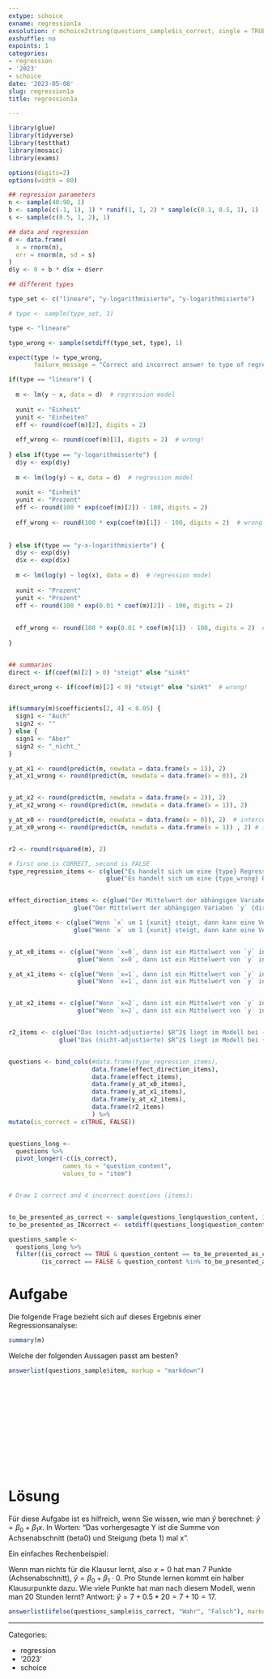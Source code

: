 ```yaml
---
extype: schoice
exname: regression1a
exsolution: r mchoice2string(questions_sample$is_correct, single = TRUE)
exshuffle: no
expoints: 1
categories:
- regression
- '2023'
- schoice
date: '2023-05-08'
slug: regression1a
title: regression1a

---
```



<!-- This question is based on `essayreg.Rmd`, provided by the r-exams team. -->





```r
library(glue)
library(tidyverse)
library(testthat)
library(mosaic)
library(exams)

options(digits=2)
options(width = 80)
```





```r
## regression parameters
n <- sample(40:90, 1)
b <- sample(c(-1, 1), 1) * runif(1, 1, 2) * sample(c(0.1, 0.5, 1), 1)
s <- sample(c(0.5, 1, 2), 1)

## data and regression
d <- data.frame(
  x = rnorm(n),
  err = rnorm(n, sd = s)
)
d$y <- 0 + b * d$x + d$err

## different types

type_set <- c("lineare", "y-logarithmisierte", "y-logarithmisierte")

# type <- sample(type_set, 1)

type <- "lineare"

type_wrong <- sample(setdiff(type_set, type), 1)

expect(type != type_wrong, 
       failure_message = "Correct and incorrect answer to type of regression must differ!")

if(type == "lineare") {
  
  m <- lm(y ~ x, data = d)  # regression model
  
  xunit <- "Einheit" 
  yunit <- "Einheiten"
  eff <- round(coef(m)[2], digits = 2)
  
  eff_wrong <- round(coef(m)[1], digits = 2)  # wrong!
  
} else if(type == "y-logarithmisierte") {
  d$y <- exp(d$y)
  
  m <- lm(log(y) ~ x, data = d)  # regression model
  
  xunit <- "Einheit" 
  yunit <- "Prozent"
  eff <- round(100 * exp(coef(m)[2]) - 100, digits = 2)
  
  eff_wrong <- round(100 * exp(coef(m)[1]) - 100, digits = 2)  # wrong!
  
  
} else if(type == "y-x-logarithmisierte") {
  d$y <- exp(d$y)
  d$x <- exp(d$x)
  
  m <- lm(log(y) ~ log(x), data = d)  # regression model
  
  xunit <- "Prozent" 
  yunit <- "Prozent"
  eff <- round(100 * exp(0.01 * coef(m)[2]) - 100, digits = 2)
  
  
  eff_wrong <- round(100 * exp(0.01 * coef(m)[1]) - 100, digits = 2)  # wrong!
  
}


## summaries
direct <- if(coef(m)[2] > 0) "steigt" else "sinkt"

direct_wrong <- if(coef(m)[2] < 0) "steigt" else "sinkt"  # wrong!


if(summary(m)$coefficients[2, 4] < 0.05) {
  sign1 <- "Auch"
  sign2 <- ""
} else {
  sign1 <- "Aber"
  sign2 <- "_nicht_"
}

y_at_x1 <- round(predict(m, newdata = data.frame(x = 1)), 2)
y_at_x1_wrong <- round(predict(m, newdata = data.frame(x = 0)), 2)


y_at_x2 <- round(predict(m, newdata = data.frame(x = 2)), 2)
y_at_x2_wrong <- round(predict(m, newdata = data.frame(x = 1)), 2)

y_at_x0 <- round(predict(m, newdata = data.frame(x = 0)), 2)  # intercept
y_at_x0_wrong <- round(predict(m, newdata = data.frame(x = 1)) , 2) # intercept


r2 <- round(rsquared(m), 2)
```






```r

# first one is CORRECT, second is FALSE
type_regression_items <- c(glue("Es handelt sich um eine {type} Regression."),
                           glue("Es handelt sich um eine {type_wrong} Regression."))


effect_direction_items <- c(glue("Der Mittelwert der abhängigen Variaben `y` {direct} mit zunehmenden `x`."),
                  glue("Der Mittelwert der abhängigen Variaben `y` {direct_wrong} mit zunehmenden `x`."))

effect_items <- c(glue("Wenn `x` um 1 {xunit} steigt, dann kann eine Veränderung um etwa {eff} {yunit} in `y` erwartet werden (nicht kausal zu verstehen)."),
                  glue("Wenn `x` um 1 {xunit} steigt, dann kann eine Veränderung um etwa {eff_wrong} {yunit} in `y` erwartet werden (nicht kausal zu verstehen)."))


y_at_x0_items <- c(glue("Wenn `x=0`, dann ist ein Mittelwert von `y` in Höhe von etwa {y_at_x0} zu erwarten."),
                   glue("Wenn `x=0`, dann ist ein Mittelwert von `y` in Höhe von etwa {y_at_x0_wrong} zu erwarten."))

y_at_x1_items <- c(glue("Wenn `x=1`, dann ist ein Mittelwert von `y` in Höhe von ca. {y_at_x1} zu erwarten."),
                   glue("Wenn `x=1`, dann ist ein Mittelwert von `y` in Höhe von ca. {y_at_x1_wrong} zu erwarten."))


y_at_x2_items <- c(glue("Wenn `x=2`, dann ist ein Mittelwert von `y` in Höhe von ca. {y_at_x2} zu erwarten."),
                   glue("Wenn `x=2`, dann ist ein Mittelwert von `y` in Höhe von ca. {y_at_x2_wrong} zu erwarten."))


r2_items <- c(glue("Das (nicht-adjustierte) $R^2$ liegt im Modell bei {r2}."),
              glue("Das (nicht-adjustierte) $R^2$ liegt im Modell bei {eff}."))


questions <- bind_cols(#data.frame(type_regression_items),
                       data.frame(effect_direction_items),
                       data.frame(effect_items),
                       data.frame(y_at_x0_items),
                       data.frame(y_at_x1_items),
                       data.frame(y_at_x2_items),
                       data.frame(r2_items)
                       ) %>% 
mutate(is_correct = c(TRUE, FALSE))


questions_long <- 
  questions %>% 
  pivot_longer(-c(is_correct),
               names_to = "question_content",
               values_to = "item")


# Draw 1 correct and 4 incorrect questions (items):


to_be_presented_as_correct <- sample(questions_long$question_content, 1)
to_be_presented_as_INcorrect <- setdiff(questions_long$question_content, to_be_presented_as_correct) %>% sample(size = 4)

questions_sample <-
  questions_long %>% 
  filter((is_correct == TRUE & question_content == to_be_presented_as_correct) |
         (is_correct == FALSE & question_content %in% to_be_presented_as_INcorrect))

```








# Aufgabe



Die folgende Frage bezieht sich auf dieses Ergebnis einer Regressionsanalyse:

```r
summary(m)
```

Welche der folgenden Aussagen passt am besten?



```r
answerlist(questions_sample$item, markup = "markdown")
```




</br>
</br>
</br>
</br>
</br>
</br>
</br>
</br>
</br>
</br>

# Lösung




Für diese Aufgabe ist es hilfreich, wenn Sie wissen, 
wie man $\hat{y}$ berechnet: $\hat{y}=\beta_0 + \beta_1 x$. 
In Worten: "Das vorhergesagte Y ist die Summe von Achsenabschnitt (beta0) und Steigung (beta 1) mal x". 

Ein einfaches Rechenbeispiel: 

Wenn man nichts für die Klausur lernt, also $x=0$ hat man 7 Punkte (Achsenabschnitt), $\hat{y}=\beta_0 + \beta_1 \cdot 0$.
Pro Stunde lernen kommt ein halber Klausurpunkte dazu.
Wie viele Punkte hat man nach diesem Modell, wenn man 20 Stunden lernt?
Antwort: $\hat{y}=7 + 0.5*20 = 7 + 10 = 17$. 





```r
answerlist(ifelse(questions_sample$is_correct, "Wahr", "Falsch"), markup = "markdown")
```








---

Categories: 

- regression
- '2023'
- schoice

